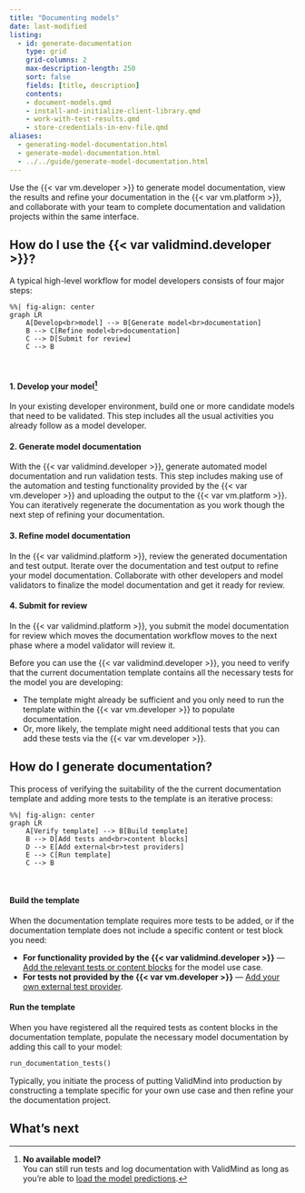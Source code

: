 ```yaml
---
title: "Documenting models"
date: last-modified
listing:
  - id: generate-documentation
    type: grid
    grid-columns: 2
    max-description-length: 250
    sort: false
    fields: [title, description]
    contents:
    - document-models.qmd
    - install-and-initialize-client-library.qmd
    - work-with-test-results.qmd
    - store-credentials-in-env-file.qmd
aliases:
  - generating-model-documentation.html
  - generate-model-documentation.html
  - ../../guide/generate-model-documentation.html
---
```


Use the {{< var vm.developer >}} to generate model documentation, view the results and refine your documentation in the {{< var vm.platform >}}, and collaborate with your team to complete documentation and validation projects within the same interface.

## How do I use the {{< var validmind.developer >}}?

A typical high-level workflow for model developers consists of four major steps:

```mermaid
%%| fig-align: center
graph LR
    A[Develop<br>model] --> B[Generate model<br>documentation]
    B --> C[Refine model<br>documentation]
    C --> D[Submit for review]
    C --> B
```
<br> 

#### 1. Develop your model[^1]  

In your existing developer environment, build one or more candidate models that need to be validated. This step includes all the usual activities you already follow as a model developer. 

#### 2. Generate model documentation

With the {{< var validmind.developer >}}, generate automated model documentation and run validation tests. This step includes making use of the automation and testing functionality provided by the {{< var vm.developer >}} and uploading the output to the {{< var vm.platform >}}. You can iteratively regenerate the documentation as you work though the next step of refining your documentation.

#### 3. Refine model documentation
In the {{< var validmind.platform >}}, review the generated documentation and test output. Iterate over the documentation and test output to refine your model documentation. Collaborate with other developers and model validators to finalize the model documentation and get it ready for review. 

#### 4. Submit for review
In the {{< var validmind.platform >}}, you submit the model documentation for review which moves the documentation workflow moves to the next phase where a model validator will review it.

Before you can use the {{< var validmind.developer >}}, you need to verify that the current documentation template contains all the necessary tests for the model you are developing: 

- The template might already be sufficient and you only need to run the template within the {{< var vm.developer >}} to populate documentation. 
- Or, more likely, the template might need additional tests that you can add these tests via the {{< var vm.developer >}}. 

## How do I generate documentation?

This process of verifying the suitability of the the current documentation template and adding more tests to the template is an iterative process:

```mermaid
%%| fig-align: center
graph LR
    A[Verify template] --> B[Build template]
    B --> D[Add tests and<br>content blocks]
    D --> E[Add external<br>test providers]
    E --> C[Run template]
    C --> B

```
<br>

#### Build the template

When the documentation template requires more tests to be added, or if the documentation template does not include a specific content or test block you need: 
   
   - **For functionality provided by the {{< var validmind.developer >}}** — [Add the relevant tests or content blocks](/guide/model-documentation/work-with-content-blocks.qmd) for the model use case. 
   - **For tests not provided by the {{< var vm.developer >}}** — [Add your own external test provider](/notebooks/code_samples/custom_tests/integrate_external_test_providers.ipynb).


#### Run the template

When you have registered all the required tests as content blocks in the documentation template, populate the necessary model documentation by adding this call to your model:

   ```python
   run_documentation_tests()
   ```

::: {.callout-important title="ValidMind may not support all potential use cases or provide a universally applicable documentation template."}
 Typically, you initiate the process of putting ValidMind into production by constructing a template specific for your own use case and then refine your the documentation project.
:::


## What's next

:::{#generate-documentation}
:::


<!-- FOOTNOTES -->

[^1]: 

   **No available model?**<br>
   You can still run tests and log documentation with ValidMind as long as you're able to [load the model predictions](/faq/faq-documentation.qmd#can-i-run-tests-and-log-documentation-without-having-a-model-available). 